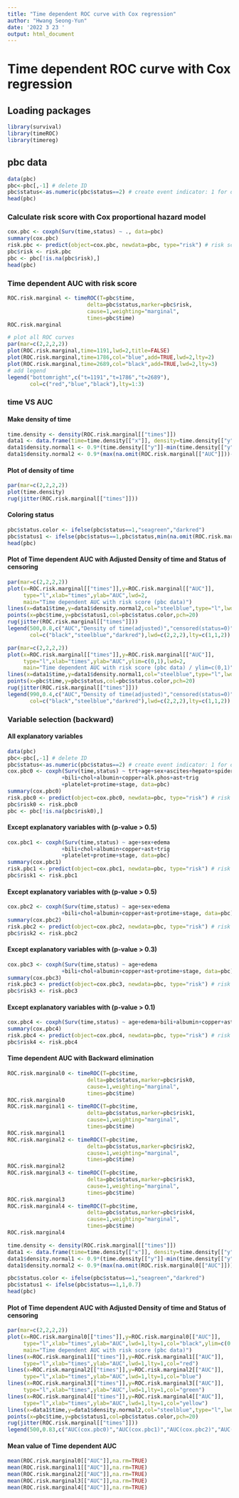 ```yaml
---
title: "Time dependent ROC curve with Cox regression"
author: "Hwang Seong-Yun"
date: '2022 3 23 '
output: html_document
---
```


# Time dependent ROC curve with Cox regression

## Loading packages

```r
library(survival)
library(timeROC)
library(timereg)
```

## pbc data

```r
data(pbc)
pbc<-pbc[,-1] # delete ID
pbc$status<-as.numeric(pbc$status==2) # create event indicator: 1 for death, 0 for censored
head(pbc)
```

### Calculate risk score with Cox proportional hazard model

```r
cox.pbc <- coxph(Surv(time,status) ~ ., data=pbc)
summary(cox.pbc)
risk.pbc <- predict(object=cox.pbc, newdata=pbc, type="risk") # risk score
pbc$risk <- risk.pbc
pbc <- pbc[!is.na(pbc$risk),]
head(pbc)
```

### Time dependent AUC with risk score

```r
ROC.risk.marginal <- timeROC(T=pbc$time,
                         delta=pbc$status,marker=pbc$risk,
                         cause=1,weighting="marginal",
                         times=pbc$time)
ROC.risk.marginal

# plot all ROC curves 
par(mar=c(2,2,2,2))
plot(ROC.risk.marginal,time=1191,lwd=2,title=FALSE)
plot(ROC.risk.marginal,time=1786,col="blue",add=TRUE,lwd=2,lty=2)
plot(ROC.risk.marginal,time=2689,col="black",add=TRUE,lwd=2,lty=3)
# add legend
legend("bottomright",c("t=1191","t=1786","t=2689"),
       col=c("red","blue","black"),lty=1:3)
```

### time VS AUC

#### Make density of time 

```r
time.density <- density(ROC.risk.marginal[["times"]])
data1 <- data.frame(time=time.density[["x"]], density=time.density[["y"]])
data1$density.normal1 <- 0.9*(time.density[["y"]]-min(time.density[["y"]]))/(max(time.density[["y"]])-min(time.density[["y"]]))
data1$density.normal2 <- 0.9*(max(na.omit(ROC.risk.marginal[["AUC"]]))-min(na.omit(ROC.risk.marginal[["AUC"]])))*(time.density[["y"]]-min(time.density[["y"]]))/(max(time.density[["y"]])-min(time.density[["y"]]))+min(na.omit(ROC.risk.marginal[["AUC"]])) 
```

#### Plot of density of time 

```r
par(mar=c(2,2,2,2))
plot(time.density)
rug(jitter(ROC.risk.marginal[["times"]]))
```

#### Coloring status

```r
pbc$status.color <- ifelse(pbc$status==1,"seagreen","darkred")
pbc$status1 <- ifelse(pbc$status==1,pbc$status,min(na.omit(ROC.risk.marginal[["AUC"]])))
head(pbc)
```

#### Plot of Time dependent AUC with Adjusted Density of time and Status of censoring

```r
par(mar=c(2,2,2,2))
plot(x=ROC.risk.marginal[["times"]],y=ROC.risk.marginal[["AUC"]],
     type="l",xlab="times",ylab="AUC",lwd=2,
     main="Time dependent AUC with risk score (pbc data)")
lines(x=data1$time,y=data1$density.normal2,col="steelblue",type="l",lwd=2)
points(x=pbc$time,y=pbc$status1,col=pbc$status.color,pch=20)
rug(jitter(ROC.risk.marginal[["times"]]))
legend(500,0.8,c("AUC","Density of time(adjusted)","censored(status=0)"),
       col=c("black","steelblue","darkred"),lwd=c(2,2,2),lty=c(1,1,2))
```

```r
par(mar=c(2,2,2,2))
plot(x=ROC.risk.marginal[["times"]],y=ROC.risk.marginal[["AUC"]],
     type="l",xlab="times",ylab="AUC",ylim=c(0,1),lwd=2,
     main="Time dependent AUC with risk score (pbc data) / ylim=c(0,1)")
lines(x=data1$time,y=data1$density.normal1,col="steelblue",type="l",lwd=2)
points(x=pbc$time,y=pbc$status,col=pbc$status.color,pch=20)
rug(jitter(ROC.risk.marginal[["times"]]))
legend(990,0.4,c("AUC","Density of time(adjusted)","censored(status=0)"),
       col=c("black","steelblue","darkred"),lwd=c(2,2,2),lty=c(1,1,2))
```

### Variable selection (backward)

#### All explanatory variables

```r
data(pbc)
pbc<-pbc[,-1] # delete ID
pbc$status<-as.numeric(pbc$status==2) # create event indicator: 1 for death, 0 for censored
cox.pbc0 <- coxph(Surv(time,status) ~ trt+age+sex+ascites+hepato+spiders+edema
                 +bili+chol+albumin+copper+alk.phos+ast+trig
                 +platelet+protime+stage, data=pbc)
summary(cox.pbc0)
risk.pbc0 <- predict(object=cox.pbc0, newdata=pbc, type="risk") # risk score
pbc$risk0 <- risk.pbc0
pbc <- pbc[!is.na(pbc$risk0),]
```

#### Except explanatory variables with (p-value > 0.5)

```r
cox.pbc1 <- coxph(Surv(time,status) ~ age+sex+edema
                 +bili+chol+albumin+copper+ast+trig
                 +platelet+protime+stage, data=pbc)
summary(cox.pbc1)
risk.pbc1 <- predict(object=cox.pbc1, newdata=pbc, type="risk") # risk score
pbc$risk1 <- risk.pbc1
```

#### Except explanatory variables with (p-value > 0.5)

```r
cox.pbc2 <- coxph(Surv(time,status) ~ age+sex+edema
                 +bili+chol+albumin+copper+ast+protime+stage, data=pbc)
summary(cox.pbc2)
risk.pbc2 <- predict(object=cox.pbc2, newdata=pbc, type="risk") # risk score
pbc$risk2 <- risk.pbc2
```

#### Except explanatory variables with (p-value > 0.3)

```r
cox.pbc3 <- coxph(Surv(time,status) ~ age+edema
                 +bili+chol+albumin+copper+ast+protime+stage, data=pbc)
summary(cox.pbc3)
risk.pbc3 <- predict(object=cox.pbc3, newdata=pbc, type="risk") # risk score
pbc$risk3 <- risk.pbc3
```

#### Except explanatory variables with (p-value > 0.1)

```r
cox.pbc4 <- coxph(Surv(time,status) ~ age+edema+bili+albumin+copper+ast+protime+stage, data=pbc)
summary(cox.pbc4)
risk.pbc4 <- predict(object=cox.pbc4, newdata=pbc, type="risk") # risk score
pbc$risk4 <- risk.pbc4
```

#### Time dependent AUC with Backward elimination

```r
ROC.risk.marginal0 <- timeROC(T=pbc$time,
                         delta=pbc$status,marker=pbc$risk0,
                         cause=1,weighting="marginal",
                         times=pbc$time)
ROC.risk.marginal0
ROC.risk.marginal1 <- timeROC(T=pbc$time,
                         delta=pbc$status,marker=pbc$risk1,
                         cause=1,weighting="marginal",
                         times=pbc$time)
ROC.risk.marginal1
ROC.risk.marginal2 <- timeROC(T=pbc$time,
                         delta=pbc$status,marker=pbc$risk2,
                         cause=1,weighting="marginal",
                         times=pbc$time)
ROC.risk.marginal2
ROC.risk.marginal3 <- timeROC(T=pbc$time,
                         delta=pbc$status,marker=pbc$risk3,
                         cause=1,weighting="marginal",
                         times=pbc$time)
ROC.risk.marginal3
ROC.risk.marginal4 <- timeROC(T=pbc$time,
                         delta=pbc$status,marker=pbc$risk4,
                         cause=1,weighting="marginal",
                         times=pbc$time)
ROC.risk.marginal4
```

```r
time.density <- density(ROC.risk.marginal[["times"]])
data1 <- data.frame(time=time.density[["x"]], density=time.density[["y"]])
data1$density.normal1 <- 0.9*(time.density[["y"]]-min(time.density[["y"]]))/(max(time.density[["y"]])-min(time.density[["y"]]))
data1$density.normal2 <- 0.9*(max(na.omit(ROC.risk.marginal0[["AUC"]]))-min(na.omit(ROC.risk.marginal0[["AUC"]])))*(time.density[["y"]]-min(time.density[["y"]]))/(max(time.density[["y"]])-min(time.density[["y"]]))+min(na.omit(ROC.risk.marginal0[["AUC"]]))
```

```r
pbc$status.color <- ifelse(pbc$status==1,"seagreen","darkred")
pbc$status1 <- ifelse(pbc$status==1,1,0.7)
head(pbc)
```

#### Plot of Time dependent AUC with Adjusted Density of time and Status of censoring

```r
par(mar=c(2,2,2,2))
plot(x=ROC.risk.marginal0[["times"]],y=ROC.risk.marginal0[["AUC"]],
     type="l",xlab="times",ylab="AUC",lwd=1,lty=1,col="black",ylim=c(0.7,1),
     main="Time dependent AUC with risk score (pbc data)")
lines(x=ROC.risk.marginal1[["times"]],y=ROC.risk.marginal1[["AUC"]],
     type="l",xlab="times",ylab="AUC",lwd=1,lty=1,col="red")
lines(x=ROC.risk.marginal2[["times"]],y=ROC.risk.marginal2[["AUC"]],
     type="l",xlab="times",ylab="AUC",lwd=1,lty=1,col="blue")
lines(x=ROC.risk.marginal3[["times"]],y=ROC.risk.marginal3[["AUC"]],
     type="l",xlab="times",ylab="AUC",lwd=1,lty=1,col="green")
lines(x=ROC.risk.marginal4[["times"]],y=ROC.risk.marginal4[["AUC"]],
     type="l",xlab="times",ylab="AUC",lwd=1,lty=1,col="yellow")
lines(x=data1$time,y=data1$density.normal2,col="steelblue",type="l",lwd=2)
points(x=pbc$time,y=pbc$status1,col=pbc$status.color,pch=20)
rug(jitter(ROC.risk.marginal[["times"]]))
legend(500,0.83,c("AUC(cox.pbc0)","AUC(cox.pbc1)","AUC(cox.pbc2)","AUC(cox.pbc3)","AUC(cox.pbc4)","Density of time(adjusted)","censored(status=0)"),col=c("black","red","blue","green","yellow","steelblue","darkred"),lwd=c(1,1,1,1,1,1,1),lty=c(1,1,1,1,1,1,2))
```

#### Mean value of Time dependent AUC

```r
mean(ROC.risk.marginal0[["AUC"]],na.rm=TRUE)
mean(ROC.risk.marginal1[["AUC"]],na.rm=TRUE)
mean(ROC.risk.marginal2[["AUC"]],na.rm=TRUE)
mean(ROC.risk.marginal3[["AUC"]],na.rm=TRUE)
mean(ROC.risk.marginal4[["AUC"]],na.rm=TRUE)
```

